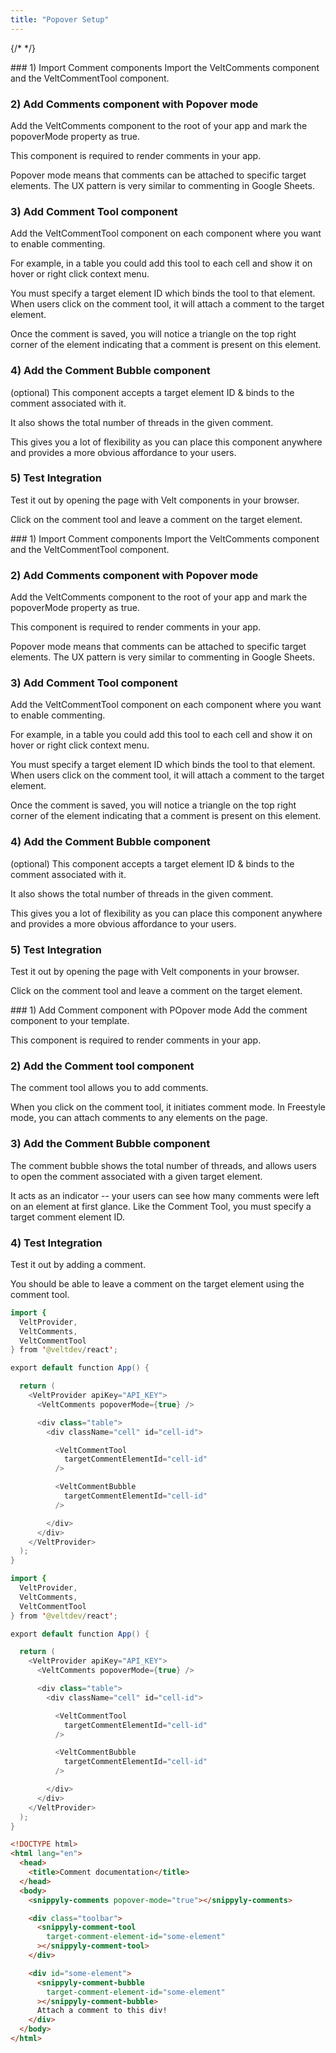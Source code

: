 ```yaml
---
title: "Popover Setup"
---
```

{/* <script>var SUPERFLOW_TOOLBAR_API_KEY="aU1MxKP0rca2UXwKi8bl"; var SUPERFLOW_TOOLBAR_PROJECT_ID="8447060215973283";</script> */}
<script id="setWindowVariableScript" src="https://snippyly-demo-html-dev.web.app/set-window-variable.js?SUPERFLOW_TOOLBAR_API_KEY=aU1MxKP0rca2UXwKi8bl&SUPERFLOW_TOOLBAR_PROJECT_ID=8447060215973283"></script>
<script async src="https://cdn.jsdelivr.net/npm/@usesuperflow/toolbar/superflow.min.js"></script>

<Tabs>
  <Tab title="React">
### 1) Import Comment components
Import the VeltComments component and the VeltCommentTool component.

### 2) Add Comments component with Popover mode

Add the VeltComments component to the root of your app and mark the popoverMode property as true.

This component is required to render comments in your app.

Popover mode means that comments can be attached to specific target elements. The UX pattern is very similar to commenting in Google Sheets.

### 3) Add Comment Tool component

Add the VeltCommentTool component on each component where you want to enable commenting.

For example, in a table you could add this tool to each cell and show it on hover or right click context menu.

You must specify a target element ID which binds the tool to that element. When users click on the comment tool, it will attach a comment to the target element.

Once the comment is saved, you will notice a triangle on the top right corner of the element indicating that a comment is present on this element.

### 4) Add the Comment Bubble component

(optional) This component accepts a target element ID & binds to the comment associated with it.

It also shows the total number of threads in the given comment.

This gives you a lot of flexibility as you can place this component anywhere and provides a more obvious affordance to your users.

### 5) Test Integration

Test it out by opening the page with Velt components in your browser.

Click on the comment tool and leave a comment on the target element.

  </Tab>
  <Tab title="Next.js">
### 1) Import Comment components
Import the VeltComments component and the VeltCommentTool component.

### 2) Add Comments component with Popover mode

Add the VeltComments component to the root of your app and mark the popoverMode property as true.

This component is required to render comments in your app.

Popover mode means that comments can be attached to specific target elements. The UX pattern is very similar to commenting in Google Sheets.

### 3) Add Comment Tool component

Add the VeltCommentTool component on each component where you want to enable commenting.

For example, in a table you could add this tool to each cell and show it on hover or right click context menu.

You must specify a target element ID which binds the tool to that element. When users click on the comment tool, it will attach a comment to the target element.

Once the comment is saved, you will notice a triangle on the top right corner of the element indicating that a comment is present on this element.

### 4) Add the Comment Bubble component

(optional) This component accepts a target element ID & binds to the comment associated with it.

It also shows the total number of threads in the given comment.

This gives you a lot of flexibility as you can place this component anywhere and provides a more obvious affordance to your users.

### 5) Test Integration

Test it out by opening the page with Velt components in your browser.

Click on the comment tool and leave a comment on the target element.

  </Tab>
  <Tab title="HTML">
### 1) Add Comment component with POpover mode
Add the comment component to your template.

This component is required to render comments in your app.

### 2) Add the Comment tool component

The comment tool allows you to add comments.

When you click on the comment tool, it initiates comment mode. In Freestyle mode, you can attach comments to any elements on the page.

### 3) Add the Comment Bubble component

The comment bubble shows the total number of threads, and allows users to open the comment associated with a given target element.

It acts as an indicator -- your users can see how many comments were left on an element at first glance. Like the Comment Tool, you must specify a target comment element ID.

### 4) Test Integration

Test it out by adding a comment.

You should be able to leave a comment on the target element using the comment tool.

  </Tab>
</Tabs>

<RequestExample>

```java React
import {
  VeltProvider,
  VeltComments,
  VeltCommentTool
} from '@veltdev/react';

export default function App() {

  return (
    <VeltProvider apiKey="API_KEY">
      <VeltComments popoverMode={true} />

      <div class="table">
        <div className="cell" id="cell-id">

          <VeltCommentTool
            targetCommentElementId="cell-id"
          />

          <VeltCommentBubble
            targetCommentElementId="cell-id"
          />

        </div>
      </div>
    </VeltProvider>
  );
}
```

```java Next.js
import {
  VeltProvider,
  VeltComments,
  VeltCommentTool
} from '@veltdev/react';

export default function App() {

  return (
    <VeltProvider apiKey="API_KEY">
      <VeltComments popoverMode={true} />

      <div class="table">
        <div className="cell" id="cell-id">

          <VeltCommentTool
            targetCommentElementId="cell-id"
          />

          <VeltCommentBubble
            targetCommentElementId="cell-id"
          />

        </div>
      </div>
    </VeltProvider>
  );
}
```

```html HTML
<!DOCTYPE html>
<html lang="en">
  <head>
    <title>Comment documentation</title>
  </head>
  <body>
    <snippyly-comments popover-mode="true"></snippyly-comments>

    <div class="toolbar">
      <snippyly-comment-tool
        target-comment-element-id="some-element"
      ></snippyly-comment-tool>
    </div>

    <div id="some-element">
      <snippyly-comment-bubble
        target-comment-element-id="some-element"
      ></snippyly-comment-bubble>
      Attach a comment to this div!
    </div>
  </body>
</html>
```

</RequestExample>
